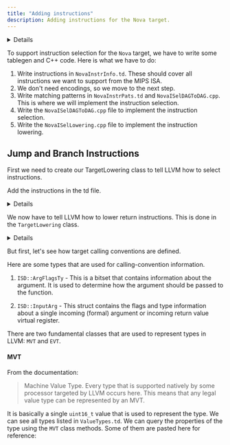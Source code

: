 ```yaml
---
title: "Adding instructions"
description: Adding instructions for the Nova target.
---
```



<Details title="Instruction encodings" defaultOpen={true}>
Since we are not going to generate object code yet, we do not need to 
write the instruction encodings.
</Details>

To support instruction selection for the `Nova` target, we have to write
some tablegen and C++ code. Here is what we have to do:

1. Write instructions in `NovaInstrInfo.td`. These should cover all
instructions we want to support from the MIPS ISA.
2. We don't need encodings, so we move to the next step.
3. Write matching patterns in `NovaInstrPats.td` and `NovaISelDAGToDAG.cpp`. This is where we will
   implement the instruction selection.
4. Write the `NovaISelDAGToDAG.cpp` file to implement the instruction selection.
5. Write the `NovaISelLowering.cpp` file to implement the instruction lowering.


## Jump and Branch Instructions

First we need to create our TargetLowering class to tell
LLVM how to select instructions.

<CodeSnippet id="nova-isel-lowering-1"/>

Add the instructions in the td file.

<CodeSnippet id="nova-instr-info-1"/>

<Details title="Glue and chains">
<LinkCard
   href="https://groups.google.com/g/llvm-dev/c/F-GU_LiLOLs/m/CVETl5FwCQAJ"
   title="LLVM: Glue and chains"
   />
> Chains represent a dependency between nodes that can't be represented by a data dependency. For example a load following a store that might alias with the address of the load. The store must happen before the load. So the load's chain input is dependent on the store's chain output either directly or through other intermediate nodes that also have chain inputs and outputs. There can be multiple chains in parallel in the DAG. TokenFactor nodes are used to merge separate chains. The InstrEmitter ensures that the chain dependency is satisfied when emitting the linear instruction sequence after isel. But nothing guarantees that parallel chains won't be interleaved. After a node is schedule all of the nodes dependent on it either through data or chain are checked to see if they are now ready to schedule. The scheduler will pick from the ready to schedule nodes without any concern for whether they were on the same chain as the last node scheduled.
>
> Glue is stricter, it says that two nodes must be scheduled adjacent to each other in the linear instruction sequence.

</Details>

We now have to tell LLVM how to lower return instructions. This is done in the `TargetLowering` class.

<Details title="See the virtual method in TargetLowering">
This method must be implemented by targets.


<CodeSnippet noContext id="the-lower-return"/>

</Details>

But first, let's see how target calling conventions are defined.

Here are some types that are used for calling-convention information.

1. `ISD::ArgFlagsTy` - This is a bitset that contains information about the argument. It is used to
   determine how the argument should be passed to the function.

2. `ISD::InputArg` - This struct contains the flags and type information about a single incoming (formal) argument or incoming return value virtual register.

There are two fundamental classes that are used to represent types in LLVM: `MVT` and `EVT`.

#### MVT
From the documentation:
> Machine Value Type. Every type that is supported natively by some
> processor targeted by LLVM occurs here. This means that any legal value
> type can be represented by an MVT.

It is basically a single `uint16_t` value that is used to represent the type. We can see all types listed in
`ValueTypes.td`. We can query the properties of the type using the `MVT` class methods. Some of them are pasted here for reference:

<CodeSnippet id="value-types-1" collapse="5-17"/>